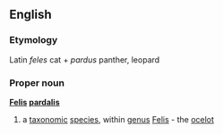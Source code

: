 ==English==
===Etymology===
Latin ''feles'' cat + ''pardus'' panther, leopard
===Proper noun===
{{wikipedia}}
'''[[Felis]] [[pardalis]]'''
#a [[taxonomic]] [[species]], within [[genus]] [[Felis]] - the [[ocelot]]
{{wikispecies}}